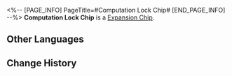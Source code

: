 <%-- [PAGE_INFO]
PageTitle=#Computation Lock Chip#
[END_PAGE_INFO] --%>
{{Item Infobox
|id          = 250228
|image       = Item Computation Lock Chip.png
|type        = Expansion Chip
|invCategory = 
|rarity      = 4
|effect      = 
|description = Greatly increases ATK, but disables Ultimate.
}}
{{Description|A game item in Aetherium Wars. Aether Spirits will gain a special enhanced ability after equipping it.}}
'''Computation Lock Chip''' is a [[Expansion Chip]].

==Other Languages==
{{Other Languages
|en   = Computation Lock Chip
|zhs  = 算力锁定芯片
|zht  = 算力鎖定晶片
|ja   = チップ「計算力ロック」
|ko   = 계산력 잠금 칩
|es   = Chip de bloqueo informático
|fr   = Puce de verrouillage des calculs
|ru   = Чип блокировки вычислений
|th   = ชิปล็อกการคำนวณ
|vi   = Chip Khóa Tính Toán
|de   = Chip: Berechnungssperre
|id   = Computation Lock Chip
|pt   = Chip de Bloqueio de Computação
}}

==Change History==
{{Change History|1.4}}